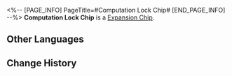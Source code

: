 <%-- [PAGE_INFO]
PageTitle=#Computation Lock Chip#
[END_PAGE_INFO] --%>
{{Item Infobox
|id          = 250228
|image       = Item Computation Lock Chip.png
|type        = Expansion Chip
|invCategory = 
|rarity      = 4
|effect      = 
|description = Greatly increases ATK, but disables Ultimate.
}}
{{Description|A game item in Aetherium Wars. Aether Spirits will gain a special enhanced ability after equipping it.}}
'''Computation Lock Chip''' is a [[Expansion Chip]].

==Other Languages==
{{Other Languages
|en   = Computation Lock Chip
|zhs  = 算力锁定芯片
|zht  = 算力鎖定晶片
|ja   = チップ「計算力ロック」
|ko   = 계산력 잠금 칩
|es   = Chip de bloqueo informático
|fr   = Puce de verrouillage des calculs
|ru   = Чип блокировки вычислений
|th   = ชิปล็อกการคำนวณ
|vi   = Chip Khóa Tính Toán
|de   = Chip: Berechnungssperre
|id   = Computation Lock Chip
|pt   = Chip de Bloqueio de Computação
}}

==Change History==
{{Change History|1.4}}